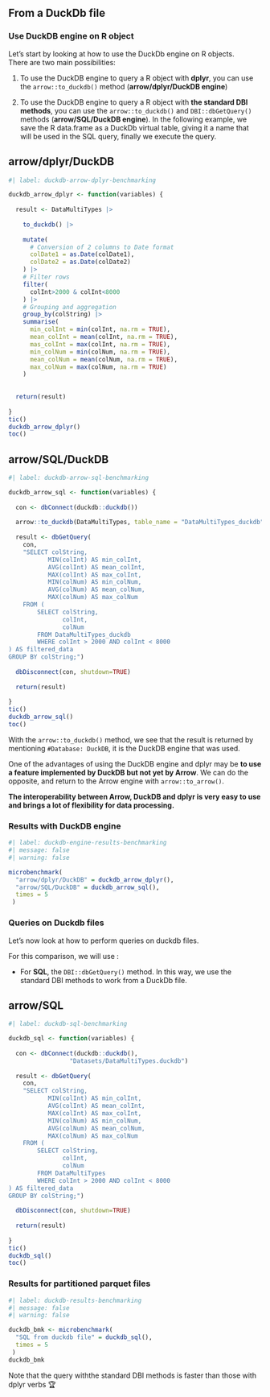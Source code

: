 ## From a DuckDb file

### Use DuckDB engine on R object

Let's start by looking at how to use the DuckDb engine on R objects.  
There are two main possibilities:  


1. To use the DuckDB engine to query a R object with **dplyr**, you can use the `arrow::to_duckdb()` method (**arrow/dplyr/DuckDB engine**) 

2. To use the DuckDB engine to query a R object with **the standard DBI methods**, you can use the `arrow::to_duckdb()` and `DBI::dbGetQuery()` methods (**arrow/SQL/DuckDB engine**).
In the following example, we save the R data.frame as a DuckDb virtual table, giving it a name that will be used in the SQL query, finally we execute the query.


::: {.panel-tabset}

## arrow/dplyr/DuckDB

```r
#| label: duckdb-arrow-dplyr-benchmarking

duckdb_arrow_dplyr <- function(variables) {
  
  result <- DataMultiTypes |>
    
    to_duckdb() |>
    
    mutate(
      # Conversion of 2 columns to Date format
      colDate1 = as.Date(colDate1),
      colDate2 = as.Date(colDate2)
    ) |>
    # Filter rows
    filter(
      colInt>2000 & colInt<8000
    ) |>
    # Grouping and aggregation
    group_by(colString) |> 
    summarise(
      min_colInt = min(colInt, na.rm = TRUE),
      mean_colInt = mean(colInt, na.rm = TRUE),
      mas_colInt = max(colInt, na.rm = TRUE),
      min_colNum = min(colNum, na.rm = TRUE),
      mean_colNum = mean(colNum, na.rm = TRUE),
      max_colNum = max(colNum, na.rm = TRUE)
    )
  
  
  return(result)
  
}
tic()
duckdb_arrow_dplyr()
toc()
```

## arrow/SQL/DuckDB

```r
#| label: duckdb-arrow-sql-benchmarking

duckdb_arrow_sql <- function(variables) {
  
  con <- dbConnect(duckdb::duckdb())
  
  arrow::to_duckdb(DataMultiTypes, table_name = "DataMultiTypes_duckdb", con = con)
  
  result <- dbGetQuery(
    con, 
    "SELECT colString,
           MIN(colInt) AS min_colInt,
           AVG(colInt) AS mean_colInt,
           MAX(colInt) AS max_colInt,
           MIN(colNum) AS min_colNum,
           AVG(colNum) AS mean_colNum,
           MAX(colNum) AS max_colNum
    FROM (
        SELECT colString,
               colInt,
               colNum
        FROM DataMultiTypes_duckdb
        WHERE colInt > 2000 AND colInt < 8000
) AS filtered_data
GROUP BY colString;")
  
  dbDisconnect(con, shutdown=TRUE)
  
  return(result)
  
}
tic()
duckdb_arrow_sql()
toc()
```
:::

::: {.callout-tip}
With the `arrow::to_duckdb()` method, we see that the result is returned by mentioning `#Database: DuckDB`, it is the DuckDB engine that was used.

One of the advantages of using the DuckDB engine and dplyr may be **to use a feature implemented by DuckDB but not yet by Arrow**. We can do the opposite, and return to the Arrow engine with `arrow::to_arrow()`.

**The interoperability between Arrow, DuckDB and dplyr is very easy to use and brings a lot of flexibility for data processing.**
:::


### Results with DuckDB engine

```r
#| label: duckdb-engine-results-benchmarking
#| message: false
#| warning: false

microbenchmark(
  "arrow/dplyr/DuckDB" = duckdb_arrow_dplyr(),
  "arrow/SQL/DuckDB" = duckdb_arrow_sql(),
  times = 5
 )
```

### Queries on Duckdb files

Let's now look at how to perform queries on duckdb files.

For this comparison, we will use :

- For **SQL**, the `DBI::dbGetQuery()` method. In this way, we use the standard DBI methods to work from a DuckDb file.  

::: {.panel-tabset}

## arrow/SQL

```r
#| label: duckdb-sql-benchmarking

duckdb_sql <- function(variables) {
  
  con <- dbConnect(duckdb::duckdb(),
                 "Datasets/DataMultiTypes.duckdb")
  
  result <- dbGetQuery(
    con, 
    "SELECT colString,
           MIN(colInt) AS min_colInt,
           AVG(colInt) AS mean_colInt,
           MAX(colInt) AS max_colInt,
           MIN(colNum) AS min_colNum,
           AVG(colNum) AS mean_colNum,
           MAX(colNum) AS max_colNum
    FROM (
        SELECT colString,
               colInt,
               colNum
        FROM DataMultiTypes
        WHERE colInt > 2000 AND colInt < 8000
) AS filtered_data
GROUP BY colString;")
  
  dbDisconnect(con, shutdown=TRUE)
  
  return(result)
  
}
tic()
duckdb_sql()
toc()
```
:::

### Results for partitioned parquet files

```r
#| label: duckdb-results-benchmarking
#| message: false
#| warning: false

duckdb_bmk <- microbenchmark(
  "SQL from duckdb file" = duckdb_sql(),
  times = 5
 )
duckdb_bmk
```
 
Note that the query withthe standard DBI methods is faster than those with dplyr verbs 🏆